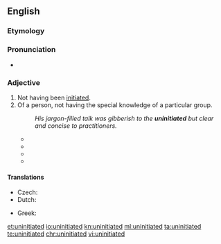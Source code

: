 ==English==

===Etymology===
{{prefix|un|initiated|lang=en}}

===Pronunciation===
* {{a|UK}} {{IPA|/ʌnɪnˈɪʃi.eɪtɪd/|lang=en}}

===Adjective===
{{en-adj|-}}

# Not having been [[initiate]]d.
# Of a person, not having the special knowledge of a particular group.
#: ''His jargon-filled talk was gibberish to the '''uninitiated''' but clear and concise to practitioners.''
#* {{quote-book
|year=1863
|year_published=
|publisher=Little, Brown, and Co
|editor=Sir William Smith
|author=
|title=A Dictionary of the Bible: Comprising its Antiquities, Biography, Geography and Natural History
|volume_plain=Volume III. Red Sea-Zuzims
|section=Versions, Ancient (Targum)
|url=http://books.google.co.uk/books?id=Dmw_AAAAYAAJ&pg=PA1654&dq=%22the+uninitiated%22&hl=en&ei=9vs2TN6jE8TaOI2i6MME&sa=X&oi=book_result&ct=result&resnum=1&ved=0CCgQ6AEwAA#v=onepage&q=%22the%20uninitiated%22&f=false
|pages=1653-1654
|passage=Even in the midst of the full swing of fancy, swayed to and fro by the many currants of thought that arise out of a single word, snatches of the verse from which the flight was taken will suddenly appear on the surface like a refrain or a keynote, showing that in reality there is a connexion, though hidden to the '''uninitiated'''.}}
#* {{quote-book
|year=1914
|year_published=2001
|publisher=Adegi Graphics
|author=William Halse Rivers Rivers
|title=The History of Melanesian Society
|volume=2, Part 1
|section=Chapter XXXIII. Religion and Magic
|url=http://books.google.co.uk/books?id=TxYt1v9BcZEC&pg=PA411&dq=%22the+uninitiated%22&hl=en&ei=0Pw2TLieBMqNOOf0kb0E&sa=X&oi=book_result&ct=result&resnum=6&ved=0CEAQ6AEwBTgK#v=onepage&q=%22the%20uninitiated%22&f=false
|isbn=9781402197727
|page=411
|passage=To the '''uninitiated''', the belief not merely in the influence of the dead, but in their actual presence during secret rites is, or has until lately been, very real, and in so far as the '''uninitiated''' are brought into relation with the societies will possess a religious character.}}
#* {{quote-magazine
|year=1961
|title=Tape recorders: A quick guide for the '''uninitiated'''
|date=January 1962
|volume=16
|issue=1
|page=13
|magazine=Changing Times: The Kiplinger Magazine
|editor=Herbet L. Brown Jr
|publisher=Kiplinger Washington Editors
|issn=1528-9729
|url=http://books.google.co.uk/books?id=0gAEAAAAMBAJ&pg=PA13&dq=%22the+uninitiated%22&hl=en&ei=9vs2TN6jE8TaOI2i6MME&sa=X&oi=book_result&ct=result&resnum=9&ved=0CFAQ6AEwCA#v=onepage&q=%22the%20uninitiated%22&f=false
|passage=A quick guide for the '''uninitiated'''
}}
#* {{quote-book
|year=2008
|publisher=Fordham University Press
|author=David E. Johnson
|title=Anthropology's Wake: Attending to the End of Culture
|section=Ex-Cited Dialogue
|url=http://books.google.co.uk/books?id=6cdQ3zVOGJcC&pg=PA107&dq=%22the+uninitiated%22&hl=en&ei=0Pw2TLieBMqNOOf0kb0E&sa=X&oi=book_result&ct=result&resnum=8&ved=0CEoQ6AEwBzgK#v=onepage&q=%22the%20uninitiated%22&f=false
|isbn=9780823228782
|page=107
|passage=Although the priests are the initiated, they remain ignorant and incapable of instructing the '''uninitiated''' in the proper method of painting the temples.}}

====Translations====
{{trans-top|not having been initiated}}
* Czech: {{t|cs|nezasvěcený|m}}
* Dutch: {{t|nl|ongeintroduceerde}}
{{trans-mid}}
* Greek: {{t+|el|αμύητος|m}}
{{trans-bottom}}

[[et:uninitiated]]
[[io:uninitiated]]
[[kn:uninitiated]]
[[ml:uninitiated]]
[[ta:uninitiated]]
[[te:uninitiated]]
[[chr:uninitiated]]
[[vi:uninitiated]]